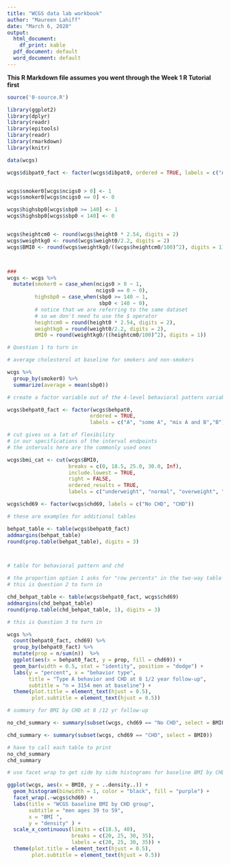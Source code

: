 ```yaml
---
title: "WCGS data lab workbook"
author: "Maureen Lahiff"
date: "March 6, 2020"
output:
  html_document:
    df_print: kable
  pdf_document: default
  word_document: default
---
```


**This R Markdown file assumes you went through the Week 1 R Tutorial first**

```r
source('0-source.R')
```

```r
library(ggplot2)
library(dplyr)
library(readr)
library(epitools)
library(readr)
library(rmarkdown)
library(knitr)

data(wcgs)
```


```r
wcgs$dibpat0_fact <- factor(wcgs$dibpat0, ordered = TRUE, labels = c("A","B"))


wcgs$smoker0[wcgs$ncigs0 > 0] <- 1
wcgs$smoker0[wcgs$ncigs0 == 0] <- 0

wcgs$highsbp0[wcgs$sbp0 >= 140] <- 1
wcgs$highsbp0[wcgs$sbp0 < 140] <- 0


wcgs$heightcm0 <- round(wcgs$height0 * 2.54, digits = 2)
wcgs$weightkg0 <- round(wcgs$weight0/2.2, digits = 2)
wcgs$BMI0 <- round(wcgs$weightkg0/((wcgs$heightcm0/100)^2), digits = 1)



###
wcgs <- wcgs %>% 
  mutate(smoker0 = case_when(ncigs0 > 0 ~ 1, 
                             ncigs0 == 0 ~ 0), 
         highsbp0 = case_when(sbp0 >= 140 ~ 1, 
                              sbp0 < 140 ~ 0),
         # notice that we are referring to the same dataset 
         # so we don't need to use the $ operator
         heightcm0 = round(height0 * 2.54, digits = 2), 
         weightkg0 = round(weight0/2.2, digits = 2),
         BMI0 = round(weightkg0/((heightcm0/100)^2), digits = 1))

```

```r

# Question 1 to turn in

# average cholesterol at baseline for smokers and non-smokers

wcgs %>% 
  group_by(smoker0) %>% 
  summarize(average = mean(sbp0))
```

```r

# create a factor variable out of the 4-level behavioral pattern variable, behpat0

wcgs$behpat0_fact <- factor(wcgs$behpat0,
                           ordered = TRUE,
                           labels = c("A", "some A", "mix A and B","B")) 
```

```r

# cut gives us a lot of flexibility 
# in our specifications of the interval endpoints 
# the intervals here are the commonly used ones

wcgs$bmi_cat <- cut(wcgs$BMI0,
                    breaks = c(0, 18.5, 25.0, 30.0, Inf),
                    include.lowest = TRUE,
                    right = FALSE,
                    ordered_results = TRUE,
                    labels = c("underweight", "normal", "overweight", "obese") )

```

```r

wcgs$chd69 <- factor(wcgs$chd69, labels = c("No CHD", "CHD"))
```

```r

# these are examples for additional tables

behpat_table <- table(wcgs$behpat0_fact)
addmargins(behpat_table)
round(prop.table(behpat_table), digits = 3)



# table for behavioral pattern and chd

# the proportion option 1 asks for "row percents" in the two-way table 
# this is Question 2 to turn in

chd_behpat_table <- table(wcgs$behpat0_fact, wcgs$chd69)
addmargins(chd_behpat_table)
round(prop.table(chd_behpat_table, 1), digits = 3)

```

```r

# this is Question 3 to turn in

wcgs %>% 
  count(behpat0_fact, chd69) %>%
  group_by(behpat0_fact) %>%
  mutate(prop = n/sum(n))  %>%
  ggplot(aes(x = behpat0_fact, y = prop, fill = chd69)) +
  geom_bar(width = 0.5, stat = "identity", position = "dodge") +
  labs(y = "percent", x = "behavior type", 
       title = "Type A behavior and CHD at 8 1/2 year follow-up", 
       subtitle = "n = 3154 men at baseline") +
  theme(plot.title = element_text(hjust = 0.5), 
        plot.subtitle = element_text(hjust = 0.5))
```

```r

# summary for BMI by CHD at 8 /12 yr follow-up

no_chd_summary <- summary(subset(wcgs, chd69 == "No CHD", select = BMI0))

chd_summary <- summary(subset(wcgs, chd69 == "CHD", select = BMI0))

# have to call each table to print 
no_chd_summary
chd_summary

# use facet wrap to get side by side histograms for baseline BMI by CHD

ggplot(wcgs, aes(x = BMI0, y = ..density..)) +
  geom_histogram(binwidth = 1, color = "black", fill = "purple") +
  facet_wrap(.~wcgs$chd69) + 
  labs(title = "WCGS baseline BMI by CHD group",
       subtitle = "men ages 39 to 59",
       x = "BMI ",
       y = "density" ) +
  scale_x_continuous(limits = c(18.5, 40),
                     breaks = c(20, 25, 30, 35),
                     labels = c(20, 25, 30, 35)) +
  theme(plot.title = element_text(hjust = 0.5),
        plot.subtitle = element_text(hjust = 0.5))

```
